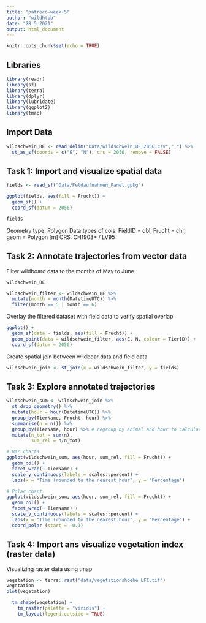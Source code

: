 ```yaml
---
title: "patreco-week-5"
author: "wildhtob"
date: "28 5 2021"
output: html_document
---
```


```r
knitr::opts_chunk$set(echo = TRUE)
```

## Libraries

```r

library(readr)
library(sf)
library(terra)
library(dplyr)
library(lubridate)
library(ggplot2)
library(tmap)

```

## Import Data

```r

wildschwein_BE <- read_delim("Data/wildschwein_BE_2056.csv",",") %>%
  st_as_sf(coords = c("E", "N"), crs = 2056, remove = FALSE)

```

## Task 1: Import and visualize spatial data

```r

fields <- read_sf("Data/Feldaufnahmen_Fanel.gpkg")

ggplot(fields, aes(fill = Frucht)) +
  geom_sf() +
  coord_sf(datum = 2056)

fields

```

Geometry type: Polygon
Data types of cols: FieldID = dbl, Frucht = chr, geom = Polygon [m]
CRS: CH1903+ / LV95


## Task 2: Annotate trajectories from vector data

Filter wildboard data to the months of May to June

```r

wildschwein_BE

wildschwein_filter <- wildschwein_BE %>% 
  mutate(month = month(DatetimeUTC)) %>% 
  filter(month == 5 | month == 6)

```

Overlay the filtered dataset with field data to verify spatial overlap

```r

ggplot() +
  geom_sf(data = fields, aes(fill = Frucht)) +
  geom_point(data = wildschwein_filter, aes(E, N, colour = TierID)) +
  coord_sf(datum = 2056)

```

Create spatial join between wildboar data and field data

```r

wildschwein_join <- st_join(x = wildschwein_filter, y = fields)

```

## Task 3: Explore annotated trajectories

```r

wildschwein_sum <- wildschwein_join %>% 
  st_drop_geometry() %>%
  mutate(hour = hour(DatetimeUTC)) %>% 
  group_by(TierName, Frucht, hour) %>% 
  summarise(n = n()) %>%
  group_by(TierName, hour) %>% # regroup by animal and hour to calculate relative sums 
  mutate(n_tot = sum(n),
         sum_rel = n/n_tot)

# Bar charts
ggplot(wildschwein_sum, aes(hour, sum_rel, fill = Frucht)) +
  geom_col() +
  facet_wrap(~ TierName) +
  scale_y_continuous(labels = scales::percent) +
  labs(x = "Time (rounded to the nearest hour", y = "Percentage")

# Polar chart
ggplot(wildschwein_sum, aes(hour, sum_rel, fill = Frucht)) +
  geom_col() +
  facet_wrap(~ TierName) +
  scale_y_continuous(labels = scales::percent) +
  labs(x = "Time (rounded to the nearest hour", y = "Percentage") +
  coord_polar (start = -0.1)


```

## Task 4: Import ans visualize vegetation index (raster data)

Visualizing raster data using tmap

```r

vegetation <- terra::rast("data/vegetationshoehe_LFI.tif")
vegetation
plot(vegetation)

  tm_shape(vegetation) +
    tm_raster(palette = "viridis") +
    tm_layout(legend.outside = TRUE)
  
```

